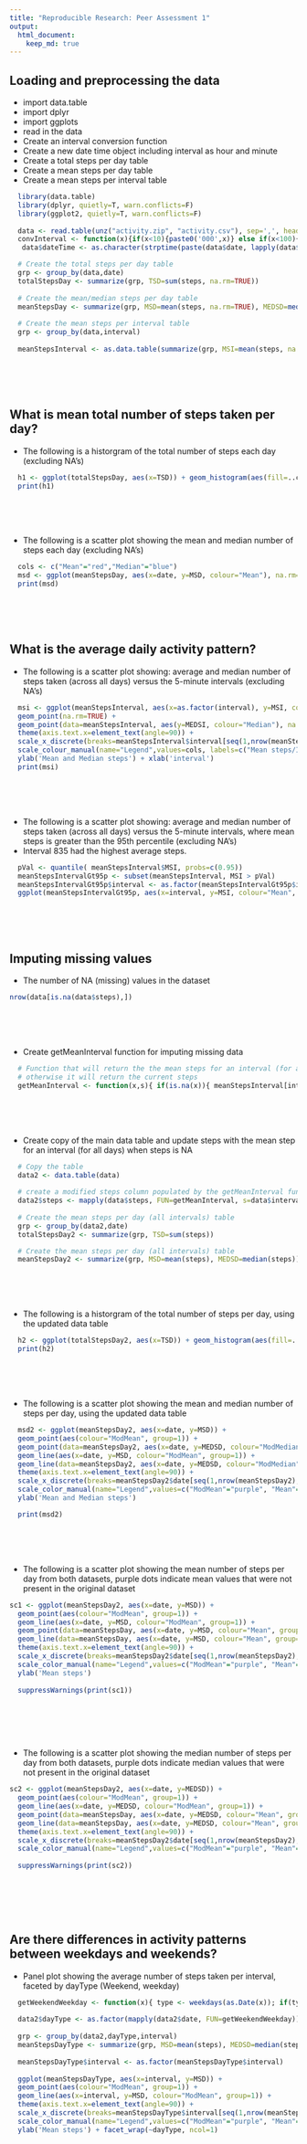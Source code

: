 ```yaml
---
title: "Reproducible Research: Peer Assessment 1"
output: 
  html_document:
    keep_md: true
---
```



## Loading and preprocessing the data
* import data.table
* import dplyr
* import ggplots
* read in the data
* Create an interval conversion function
* Create a new date time object including interval as hour and minute
* Create a total steps per day table
* Create a mean steps per day table
* Create a mean steps per interval table
```r
  library(data.table)
  library(dplyr, quietly=T, warn.conflicts=F)
  library(ggplot2, quietly=T, warn.conflicts=F)
  
  data <- read.table(unz("activity.zip", "activity.csv"), sep=',', header=T)
  convInterval <- function(x){if(x<10){paste0('000',x)} else if(x<100){paste0('00',x)} else if(x<1000){paste0('0',x)} else {x} }
   data$dateTime <- as.character(strptime(paste(data$date, lapply(data$interval, convInterval),sep=' '), format="%Y-%m-%d %H%M"))

  # Create the total steps per day table
  grp <- group_by(data,date)
  totalStepsDay <- summarize(grp, TSD=sum(steps, na.rm=TRUE))
  
  # Create the mean/median steps per day table
  meanStepsDay <- summarize(grp, MSD=mean(steps, na.rm=TRUE), MEDSD=median(steps,na.rm=TRUE))
  
  # Create the mean steps per interval table
  grp <- group_by(data,interval)
  
  meanStepsInterval <- as.data.table(summarize(grp, MSI=mean(steps, na.rm=TRUE), MEDSI=median(steps,na.rm=TRUE)))

```
<br><br><br>

## What is mean total number of steps taken per day?
* The following is a historgram of the total number of steps each day (excluding NA's)
```r
  h1 <- ggplot(totalStepsDay, aes(x=TSD)) + geom_histogram(aes(fill=..count..), binwidth=1000) + xlab('Total steps per day')
  print(h1)
```
<br><br><br>

* The following is a scatter plot showing the mean and median number of steps each day (excluding NA's)
```r
  cols <- c("Mean"="red","Median"="blue")
  msd <- ggplot(meanStepsDay, aes(x=date, y=MSD, colour="Mean"), na.rm=TRUE, group=1) + geom_point(na.rm=TRUE) + geom_point(data=meanStepsDay, aes(y=MEDSD, colour="Median"), na.rm=TRUE, group=1) + theme(axis.text.x=element_text(angle=90)) + scale_x_discrete(breaks=meanStepsDay$date[seq(1,nrow(meanStepsDay),2)]) + scale_colour_manual(name="Legend",values=cols, labels=c("Mean steps/day", "Median steps/day")) + ylab('Mean and Median steps')
  print(msd)
```
<br><br><br>

## What is the average daily activity pattern?
* The following is a scatter plot showing: average and median number of steps taken (across all days) versus the 5-minute intervals (excluding NA's)
```r
  msi <- ggplot(meanStepsInterval, aes(x=as.factor(interval), y=MSI, colour="Mean"), na.rm=TRUE, group=1) + 
  geom_point(na.rm=TRUE) + 
  geom_point(data=meanStepsInterval, aes(y=MEDSI, colour="Median"), na.rm=TRUE, group=1) + 
  theme(axis.text.x=element_text(angle=90)) + 
  scale_x_discrete(breaks=meanStepsInterval$interval[seq(1,nrow(meanStepsInterval),10)]) + 
  scale_colour_manual(name="Legend",values=cols, labels=c("Mean steps/Interval", "Median steps/Interval")) + 
  ylab('Mean and Median steps') + xlab('interval')
  print(msi)
```
<br><br><br>

* The following is a scatter plot showing: average and median number of steps taken (across all days) versus the 5-minute intervals, where mean steps is greater than the 95th percentile (excluding NA's)
* Interval 835 had the highest average steps.
```r
  pVal <- quantile( meanStepsInterval$MSI, probs=c(0.95))
  meanStepsIntervalGt95p <- subset(meanStepsInterval, MSI > pVal)
  meanStepsIntervalGt95p$interval <- as.factor(meanStepsIntervalGt95p$interval)
  ggplot(meanStepsIntervalGt95p, aes(x=interval, y=MSI, colour="Mean", group=1), na.rm=TRUE) + geom_point() + geom_point(data=meanStepsIntervalGt95p, aes(y=MEDSI, colour="Median"), na.rm=TRUE, group=1) + theme(axis.text.x=element_text(angle=90)) + scale_colour_manual(name="Legend",values=cols, labels=c("Mean steps/Interval", "Median steps/Interval")) + ylab('Mean and Median steps')
```
<br><br><br>

## Imputing missing values
* The number of NA (missing) values in the dataset
```r
nrow(data[is.na(data$steps),])
```
<br><br><br>

* Create getMeanInterval function for imputing missing data
```r
  # Function that will return the the mean steps for an interval (for all days) when steps is NA 
  # otherwise it will return the current steps
  getMeanInterval <- function(x,s){ if(is.na(x)){ meanStepsInterval[interval==s,MSI] } else{ x } }
```
<br><br><br>

* Create copy of the main data table and update steps with the mean step for an interval (for all days) when steps is NA
```r

  # Copy the table
  data2 <- data.table(data)  
  
  # create a modified steps column populated by the getMeanInterval function
  data2$steps <- mapply(data$steps, FUN=getMeanInterval, s=data$interval)
  
  # Create the mean steps per day (all intervals) table
  grp <- group_by(data2,date)
  totalStepsDay2 <- summarize(grp, TSD=sum(steps))

  # Create the mean steps per day (all intervals) table
  meanStepsDay2 <- summarize(grp, MSD=mean(steps), MEDSD=median(steps))

```
<br><br><br>

* The following is a historgram of the total number of steps per day, using the updated data table
```r
  h2 <- ggplot(totalStepsDay2, aes(x=TSD)) + geom_histogram(aes(fill=..count..), binwidth=1000) + xlab('Total steps per day')
  print(h2)
```
<br><br><br>

* The following is a scatter plot showing the mean and median number of steps per day, using the updated data table
```r

  msd2 <- ggplot(meanStepsDay2, aes(x=date, y=MSD)) + 
  geom_point(aes(colour="ModMean", group=1)) + 
  geom_point(data=meanStepsDay2, aes(x=date, y=MEDSD, colour="ModMedian", group=3)) + 
  geom_line(aes(x=date, y=MSD, colour="ModMean", group=1)) + 
  geom_line(data=meanStepsDay2, aes(x=date, y=MEDSD, colour="ModMedian", group=3)) + 
  theme(axis.text.x=element_text(angle=90)) + 
  scale_x_discrete(breaks=meanStepsDay2$date[seq(1,nrow(meanStepsDay2),2)]) + 
  scale_color_manual(name="Legend",values=c("ModMean"="purple", "Mean"="red", "ModMedian"="navyblue", "Median"="blue"), labels=c( "Mean steps/day", "Median steps/day", "Modified Mean steps/day", "Modified Median steps/day")) + 
  ylab('Mean and Median steps')

  print(msd2)

```
<br><br><br>

* The following is a scatter plot showing the mean number of steps per day from both datasets, purple dots indicate mean values that were not present in the original dataset
```r
sc1 <- ggplot(meanStepsDay2, aes(x=date, y=MSD)) + 
  geom_point(aes(colour="ModMean", group=1)) + 
  geom_line(aes(x=date, y=MSD, colour="ModMean", group=1)) + 
  geom_point(data=meanStepsDay, aes(x=date, y=MSD, colour="Mean", group=3)) + 
  geom_line(data=meanStepsDay, aes(x=date, y=MSD, colour="Mean", group=3)) + 
  theme(axis.text.x=element_text(angle=90)) + 
  scale_x_discrete(breaks=meanStepsDay2$date[seq(1,nrow(meanStepsDay2),2)]) + 
  scale_color_manual(name="Legend",values=c("ModMean"="purple", "Mean"="red"), labels=c( "Mean steps/day", "Modified Mean steps/day")) + 
  ylab('Mean steps')
  
  suppressWarnings(print(sc1))
  
```
<br><br><br>

* The following is a scatter plot showing the median number of steps per day from both datasets, purple dots indicate median values that were not present in the original dataset
```r
sc2 <- ggplot(meanStepsDay2, aes(x=date, y=MEDSD)) + 
  geom_point(aes(colour="ModMean", group=1)) + 
  geom_line(aes(x=date, y=MEDSD, colour="ModMean", group=1)) + 
  geom_point(data=meanStepsDay, aes(x=date, y=MEDSD, colour="Mean", group=3)) + 
  geom_line(data=meanStepsDay, aes(x=date, y=MEDSD, colour="Mean", group=3)) + 
  theme(axis.text.x=element_text(angle=90)) + 
  scale_x_discrete(breaks=meanStepsDay2$date[seq(1,nrow(meanStepsDay2),2)]) + 
  scale_color_manual(name="Legend",values=c("ModMean"="purple", "Mean"="red"), labels=c( "Median steps/day", "Modified Median steps/day")) + ylab('Median steps')
  
  suppressWarnings(print(sc2))
  
```
<br><br><br>


## Are there differences in activity patterns between weekdays and weekends?
* Panel plot showing the average number of steps taken per interval, faceted by dayType (Weekend, weekday)
```r
  getWeekendWeekday <- function(x){ type <- weekdays(as.Date(x)); if(type=="Sunday" || type=="Saturday"){ "weekend" } else{ "weekday" } }
 
  data2$dayType <- as.factor(mapply(data2$date, FUN=getWeekendWeekday))
 
  grp <- group_by(data2,dayType,interval)
  meanStepsDayType <- summarize(grp, MSD=mean(steps), MEDSD=median(steps))
  
  meanStepsDayType$interval <- as.factor(meanStepsDayType$interval)
  
  ggplot(meanStepsDayType, aes(x=interval, y=MSD)) + 
  geom_point(aes(colour="ModMean", group=1)) + 
  geom_line(aes(x=interval, y=MSD, colour="ModMean", group=1)) + 
  theme(axis.text.x=element_text(angle=90)) + 
  scale_x_discrete(breaks=meanStepsDayType$interval[seq(1,nrow(meanStepsDayType)/2,10)]) + 
  scale_color_manual(name="Legend",values=c("ModMean"="purple", "Mean"="red", "ModMedian"="navyblue", "Median"="blue"), labels=c( "Mean steps/day", "Median steps/day", "Modified Mean steps/day", "Modified Median steps/day")) + 
  ylab('Mean steps') + facet_wrap(~dayType, ncol=1)

```
